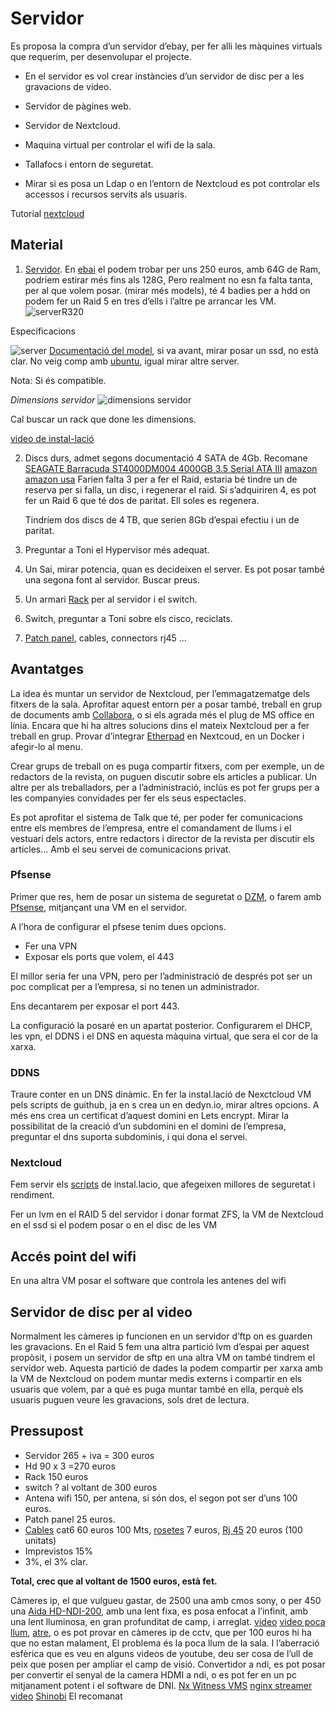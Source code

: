 # Servidor

Es proposa la compra d'un servidor d'ebay, per fer alli les màquines virtuals que requerim, per desenvolupar el projecte.

- En el servidor es vol crear instàncies d'un servidor de disc per a les gravacions de video.
  
- Servidor de pàgines web.

- Servidor de Nextcloud.
  
- Maquina virtual per controlar el wifi de la sala.

- Tallafocs i entorn de seguretat.

- Mirar si es posa un Ldap o en l'entorn de Nextcloud es pot controlar els accessos i recursos servits als usuaris.
  
Tutorial [nextcloud](https://www.youtube.com/watch?v=sshqDf01Xyc)

## Material

1. [Servidor](https://www1.la.dell.com/content/products/productdetails.aspx/poweredge-r320?c=ve&l=es&s=corp&cs=vecorp1). En [ebai](https://www.ebay.es/itm/125269454776?hash=item1d2aa42fb8:g:aTIAAOSw3ExiXvm5) el podem trobar per uns 250 euros, amb 64G de Ram, podríem estirar més fins als 128G, Pero realment no esn fa falta tanta, per al que volem posar. (mirar més models), té 4 badies per a hdd on podem fer un Raid 5 en tres d'ells i l'altre pe arrancar les VM.
![serverR320](imatges/serverR320.png)

Especificacions

![server](imatges/server_hp.png)
[Documentació del model](https://i.dell.com/sites/csdocuments/Shared-Content_data-Sheets_Documents/ja/jp/Dell-PowerEdge-R320Technical-Guide.pdf), si va avant, mirar posar un ssd, no està clar.
No veig comp amb [ubuntu](https://ubuntu.com/certified?category=Server&vendor=Dell+EMC&offset=20), igual mirar altre server.

Nota: Si és compatible.

*Dimensions servidor*
![dimensions servidor](imatges/dimserver.png)

Cal buscar un rack que done les dimensions.

[video de instal-lació](https://www.dell.com/support/contents/es-es/videos/videoPlayer/os-deployment-installing-microsoft-windows-2012-r2-operating-system-by-using-lifecycle-controller/6079802988001)

2. Discs durs, admet segons documentació 4 SATA de 4Gb.
   Recomane
   [SEAGATE Barracuda ST4000DM004 4000GB 3.5 Serial ATA III](https://www.pcbox.com/st4000dm004-seagate-barracuda--st4000dm004-4000gb-3-5--serial-ata-iii/p)
   [amazon](https://www.amazon.es/Seagate-Barracuda-Disco-Interno-cach%C3%A9/dp/B0713R3Y6F/ref=sr_1_5?__mk_es_ES=%C3%85M%C3%85%C5%BD%C3%95%C3%91&crid=JR7AGWGKGDES&keywords=hd%2Bsata%2B4tb&qid=1651315567&sprefix=hd%2Bsata%2B4tb%2Caps%2C93&sr=8-5&th=1)
   [amazon usa](https://www.amazon.com/Seagate-BarraCuda-Internal-Drive-3-5-Inch/dp/B07D9C7SQH/ref=sr_1_1_sspa?keywords=4tb%2Bsata%2Bhard%2Bdrive&qid=1651315472&sr=8-1-spons&spLa=ZW5jcnlwdGVkUXVhbGlmaWVyPUExSldCREdJVFMzRUtNJmVuY3J5cHRlZElkPUEwNTc5NTIwMlRYQzQ0OTA0QVNDOCZlbmNyeXB0ZWRBZElkPUEwNjQxNjk2MjU1VkFSWjM1NVA4MiZ3aWRnZXROYW1lPXNwX2F0ZiZhY3Rpb249Y2xpY2tSZWRpcmVjdCZkb05vdExvZ0NsaWNrPXRydWU&th=1)
   Farien falta 3 per a fer el Raid, estaria bé tindre un de reserva per si falla, un disc, i regenerar el raid. Si s'adquiriren 4, es pot fer un Raid 6 que té dos de paritat. Ell soles es regenera.  

   Tindríem dos discs de 4 TB, que serien 8Gb d'espai efectiu i un de paritat.

3. Preguntar a Toni el Hypervisor més adequat.
4. Un Sai, mirar potencia, quan es decideixen el server.
   Es pot posar també una segona font al servidor. Buscar preus.
5. Un armari [Rack](https://www.pccomponentes.com/microconnect-armario-rack-19-6u-600x600mm-negro) per al servidor i el switch.
6. Switch, preguntar a Toni sobre els cisco, reciclats.
7. [Patch panel](https://www.pccomponentes.com/buscar/?query=patch%20panel&or-relevance), cables, connectors rj45 ...

## Avantatges

La idea és muntar un servidor de Nextcloud, per l'emmagatzematge dels fitxers de la sala. Aprofitar aquest entorn per a posar també, treball en grup de documents amb [Collabora](https://www.collaboraoffice.com/), o si els agrada més el plug de MS office en línia. Encara que hi ha altres solucions dins el mateix Nextcloud per a fer treball en grup.
Provar d'integrar [Etherpad](https://etherpad.org/) en Nextcoud, en un Docker i afegir-lo al menu.

Crear grups de treball on es puga compartir fitxers, com per exemple, un de redactors de la revista, on puguen discutir sobre els articles a publicar.
Un altre per als treballadors, per a l'administració, inclús es pot fer grups per a les companyies convidades per fer els seus espectacles.

Es pot aprofitar el sistema de Talk que té, per poder fer comunicacions entre els membres de l'empresa, entre el comandament de llums i el vestuari dels actors, entre redactors i director de la revista per discutir els articles...
Amb el seu servei de comunicacions privat.

### Pfsense

Primer que res, hem de posar un sistema de seguretat o [DZM](https://en.wikipedia.org/wiki/DMZ_%28computing%29), o farem amb [Pfsense](https://www.pfsense.org/), mitjançant una VM en el servidor.
  
::: { .rmdtip data-latex="{Tip}"}

A l'hora de configurar el pfsese tenim dues opcions.

- Fer una VPN
- Exposar els ports que volem, el 443
  
:::

El millor seria fer una VPN, pero per l'administració de després pot ser un poc complicat per a l'empresa, si no tenen un administrador.

Ens decantarem per exposar el port 443.

La configuració la posaré en un apartat posterior.
Configurarem el DHCP, les vpn, el DDNS i el DNS en aquesta màquina virtual, que sera el cor de la xarxa.

### DDNS

Traure conter en un DNS dinàmic.
En fer la instal.lació de Nexctcloud VM pels scripts de guithub, ja en s crea un en dedyn.io, mirar altres opcions. A més ens crea un certificat d'aquest domini en Lets encrypt. Mirar la possibilitat de la creació d'un subdomini en el domini de l'empresa, preguntar el dns suporta subdominis, i qui dona el servei.

### Nextcloud

Fem servir els [scripts](https://github.com/nextcloud/vm.git) de instal.lacio, que afegeixen millores de seguretat i rendiment.

::: {.rmdtip data-latex="{Tip}"}
Fer un lvm en el RAID 5 del servidor i donar format ZFS, la VM de Nextcloud en el ssd si el podem posar o en el disc de les VM
:::

## Accés point del wifi

En una altra VM posar el software que controla les antenes del wifi

## Servidor de disc per al video

Normalment les càmeres ip funcionen en un servidor d'ftp on es guarden les gravacions. En el Raid 5 fem una altra partició lvm d'espai per aquest propòsit, i posem un servidor de sftp en una altra VM on també tindrem el servidor web. Aquesta partició de dades la podem compartir per xarxa amb la VM de Nextcloud on podem muntar medis externs i compartir en els usuaris que volem, par a què es puga muntar també en ella, perquè els usuaris puguen veure les gravacions, sols dret de lectura.

## Pressupost

- Servidor 265 + iva = 300 euros
- Hd 90 x 3 =270 euros
- Rack 150 euros
- switch ? al voltant de 300 euros
- Antena wifi 150, per antena, si són dos, el segon pot ser d'uns 100 euros.
- Patch panel 25 euros.
- [Cables](https://www.pccomponentes.com/bobina-cable-utp-cat6-100-mts-negro) cat6 60 euros 100 Mts, [rosetes](https://www.pccomponentes.com/digitus-roseta-empotrable-cat6-2-x-rj45-angulo-hembra) 7 euros, [Rj 45](https://www.pccomponentes.com/equip-conector-rj45-cat6-100-unidades) 20 euros (100 unitats)
- Imprevistos 15%
- 3%, el 3% clar.  
  
**Total, crec que al voltant de 1500 euros, està fet.**

  Càmeres ip, el que vulgueu gastar, de 2500 una amb cmos sony, o per 450 una [Aida HD-NDI-200](https://aidaimaging.com/hd-ndi-200/), amb una lent fixa, es posa enfocat a l'infinit, amb una lent lluminosa, en gran profunditat de camp, i arreglat. [video](https://www.youtube.com/watch?v=khAv4d11J3g)
[video poca llum](https://www.youtube.com/watch?v=q8G6seZMzqU), [atre](https://www.youtube.com/watch?v=3zD6n6GNAuA), o es pot provar en càmeres ip de cctv, que per 100 euros hi ha que no estan malament, El problema és la poca llum de la sala. I l'aberració esfèrica que es veu en alguns videos de youtube, deu ser cosa de l'ull de peix que posen per ampliar el camp de visió.
Convertidor a ndi, es pot posar per convertir el senyal de la camera HDMI a ndi, o es pot fer en un pc mitjanament potent i el software de DNI.
[Nx Witness VMS](https://support.networkoptix.com/hc/en-us/articles/360010535793-Ubuntu-Linux-OS-Installation-Guide)
[nginx streamer video](https://www.digitalocean.com/community/tutorials/how-to-set-up-a-video-streaming-server-using-nginx-rtmp-on-ubuntu-20-04)
[Shinobi](https://shinobi.video/) El recomanat

